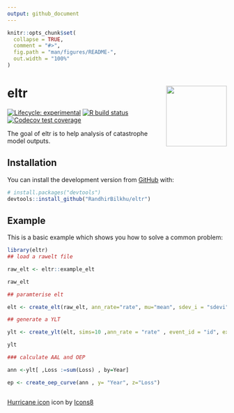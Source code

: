 ```yaml
---
output: github_document
---
```


<!-- README.md is generated from README.Rmd. Please edit that file -->

```r
knitr::opts_chunk$set(
  collapse = TRUE,
  comment = "#>",
  fig.path = "man/figures/README-",
  out.width = "100%"
)
```

# eltr <img src='man/figures/logo.png' align="right" height="139" />



<!-- badges: start -->
[![Lifecycle: experimental](https://img.shields.io/badge/lifecycle-experimental-orange.svg)](https://www.tidyverse.org/lifecycle/#experimental)
[![R build status](https://github.com/RandhirBilkhu/eltr/workflows/R-CMD-check/badge.svg)](https://github.com/RandhirBilkhu/eltr/actions)
[![Codecov test coverage](https://codecov.io/gh/RandhirBilkhu/eltr/branch/main/graph/badge.svg)](https://codecov.io/gh/RandhirBilkhu/eltr?branch=main)
<!-- badges: end -->

The goal of eltr is to help analysis of catastrophe model outputs.

## Installation

You can install the development version from [GitHub](https://github.com/RandhirBilkhu/eltr) with:

``` r
# install.packages("devtools")
devtools::install_github("RandhirBilkhu/eltr")
```
## Example

This is a basic example which shows you how to solve a common problem:

```r
library(eltr)
## load a rawelt file

raw_elt <- eltr::example_elt

raw_elt

## paramterise elt

elt <- create_elt(raw_elt, ann_rate="rate", mu="mean", sdev_i = "sdevi" , sdev_c = "sdevc", expval = "exp")

## generate a YLT 

ylt <- create_ylt(elt, sims=10 ,ann_rate = "rate" , event_id = "id", expval = "exp" , mu ="mean")

ylt

### calculate AAL and OEP

ann <-ylt[ ,Loss :=sum(Loss) , by=Year]

ep <- create_oep_curve(ann , y= "Year", z="Loss")



```

<a target="_blank" href="https://icons8.com/icons/set/hurricane">Hurricane icon</a> icon by <a target="_blank" href="https://icons8.com">Icons8</a>
